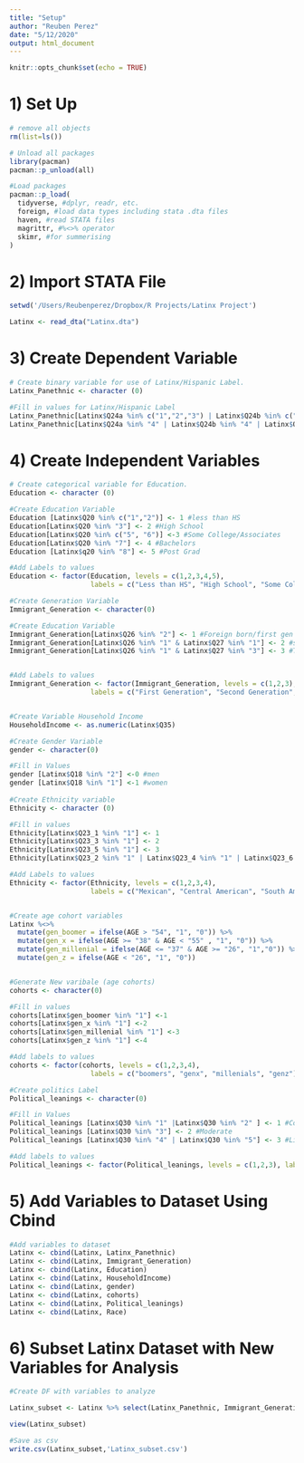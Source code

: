 ```yaml
---
title: "Setup"
author: "Reuben Perez"
date: "5/12/2020"
output: html_document
---
```


```r
knitr::opts_chunk$set(echo = TRUE)
```

# 1) Set Up

```r
# remove all objects
rm(list=ls())

# Unload all packages 
library(pacman)
pacman::p_unload(all)

#Load packages
pacman::p_load(
  tidyverse, #dplyr, readr, etc.
  foreign, #load data types including stata .dta files
  haven, #read STATA files
  magrittr, #%<>% operator
  skimr, #for summerising
)
```

# 2) Import STATA File 

```r
setwd('/Users/Reubenperez/Dropbox/R Projects/Latinx Project')

Latinx <- read_dta("Latinx.dta")
```

# 3) Create Dependent Variable 

```r
# Create binary variable for use of Latinx/Hispanic Label. 
Latinx_Panethnic <- character (0)

#Fill in values for Latinx/Hispanic Label 
Latinx_Panethnic[Latinx$Q24a %in% c("1","2","3") | Latinx$Q24b %in% c("1","2","3") | Latinx$Q24c %in% c("1","2","3") ] <- 1
Latinx_Panethnic[Latinx$Q24a %in% "4" | Latinx$Q24b %in% "4" | Latinx$Q24c %in% "4"] <- 0 
```

# 4) Create Independent Variables

```r
# Create categorical variable for Education. 
Education <- character (0)

#Create Education Variable
Education [Latinx$Q20 %in% c("1","2")] <- 1 #less than HS
Education[Latinx$Q20 %in% "3"] <- 2 #High School
Education[Latinx$Q20 %in% c("5", "6")] <-3 #Some College/Associates
Education[Latinx$Q20 %in% "7"] <- 4 #Bachelors
Education [Latinx$q20 %in% "8"] <- 5 #Post Grad

#Add Labels to values
Education <- factor(Education, levels = c(1,2,3,4,5), 
                    labels = c("Less than HS", "High School", "Some College or Associates", "Bachelors", "Post Graduate")) 

#Create Generation Variable
Immigrant_Generation <- character(0)

#Create Education Variable
Immigrant_Generation[Latinx$Q26 %in% "2"] <- 1 #Foreign born/first gen
Immigrant_Generation[Latinx$Q26 %in% "1" & Latinx$Q27 %in% "1"] <- 2 #secong gen
Immigrant_Generation[Latinx$Q26 %in% "1" & Latinx$Q27 %in% "3"] <- 3 #Third gen


#Add Labels to values
Immigrant_Generation <- factor(Immigrant_Generation, levels = c(1,2,3), 
                    labels = c("First Generation", "Second Generation", "Third Generation")) 


#Create Variable Household Income
HouseholdIncome <- as.numeric(Latinx$Q35)

#Create Gender Variable 
gender <- character(0)

#Fill in Values
gender [Latinx$Q18 %in% "2"] <-0 #men
gender [Latinx$Q18 %in% "1"] <-1 #women
 
#Create Ethnicity variable
Ethnicity <- character (0)

#Fill in values
Ethnicity[Latinx$Q23_1 %in% "1"] <- 1
Ethnicity[Latinx$Q23_3 %in% "1"] <- 2
Ethnicity[Latinx$Q23_5 %in% "1"] <- 3
Ethnicity[Latinx$Q23_2 %in% "1" | Latinx$Q23_4 %in% "1" | Latinx$Q23_6 %in% "1"] <- 4

#Add Labels to values
Ethnicity <- factor(Ethnicity, levels = c(1,2,3,4),
                    labels = c("Mexican", "Central American", "South American","Other"))


#Create age cohort variables 
Latinx %<>%
  mutate(gen_boomer = ifelse(AGE > "54", "1", "0")) %>%
  mutate(gen_x = ifelse(AGE >= "38" & AGE < "55" , "1", "0")) %>%
  mutate(gen_millenial = ifelse(AGE <= "37" & AGE >= "26", "1","0")) %>%
  mutate(gen_z = ifelse(AGE < "26", "1", "0"))


#Generate New varibale (age cohorts)
cohorts <- character(0)

#Fill in values
cohorts[Latinx$gen_boomer %in% "1"] <-1
cohorts[Latinx$gen_x %in% "1"] <-2
cohorts[Latinx$gen_millenial %in% "1"] <-3
cohorts[Latinx$gen_z %in% "1"] <-4

#Add labels to values
cohorts <- factor(cohorts, levels = c(1,2,3,4),
                    labels = c("boomers", "genx", "millenials", "genz"))

#Create politics Label
Political_leanings <- character(0)

#Fill in Values
Political_leanings [Latinx$Q30 %in% "1" |Latinx$Q30 %in% "2" ] <- 1 #Conservative
Political_leanings [Latinx$Q30 %in% "3"] <- 2 #Moderate
Political_leanings [Latinx$Q30 %in% "4" | Latinx$Q30 %in% "5"] <- 3 #Liberal 

#Add labels to values
Political_leanings <- factor(Political_leanings, levels = c(1,2,3), labels = c("Conservative", "Moderate","Liberal"))

```

# 5) Add Variables to Dataset Using Cbind

```r

#Add variables to dataset
Latinx <- cbind(Latinx, Latinx_Panethnic)
Latinx <- cbind(Latinx, Immigrant_Generation)
Latinx <- cbind(Latinx, Education)
Latinx <- cbind(Latinx, HouseholdIncome)
Latinx <- cbind(Latinx, gender)
Latinx <- cbind(Latinx, cohorts)
Latinx <- cbind(Latinx, Political_leanings)
Latinx <- cbind(Latinx, Race)

```

# 6) Subset Latinx Dataset with New Variables for Analysis 

```r

#Create DF with variables to analyze

Latinx_subset <- Latinx %>% select(Latinx_Panethnic, Immigrant_Generation,Education, HouseholdIncome, Political_leanings)

view(Latinx_subset)

#Save as csv
write.csv(Latinx_subset,'Latinx_subset.csv')
```

